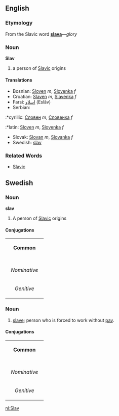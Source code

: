 ==English==
=== Etymology ===
From the Slavic word '''[[slava]]'''&mdash;''glory''

=== Noun ===
'''Slav'''
#a person of [[Slavic]] origins
==== Translations ====
*Bosnian: [[Sloven]] ''m'', [[Slovenka]] ''f''
*Croatian: [[Slaven]] ''m'', [[Slavenka]] ''f''
*Farsi: [[اسلاو]] (Eslâv)
*Serbian:
:*cyrillic: [[Словен]] ''m'', [[Словенка]] ''f''
:*latin: [[Sloven]] ''m'', [[Slovenka]] ''f''
*Slovak: [[Slovan]] ''m'', [[Slovanka]] ''f''
*Swedish: [[slav#Swedish|slav]]

=== Related Words ===
* [[Slavic]]

==Swedish==
===Noun===
'''slav'''

#A person of [[Slavic]] origins

====Conjugations====
{| border=1 cellspacing=0 
| bgcolor=#FFFFF0 colspan=5 align=center | '''Common''' 
|- 
|- bgcolor=#FFFFF0 align=center 
! rowspan=2 | 
| colspan=2 width=105 | ''Singular'' 
| colspan=2 | ''Plural'' 
|- bgcolor=#FFFFF0 align=center 
| width=105 | ''Indefinite'' 
| width=105 | ''Definite'' 
| width=105 | ''Indefinite'' 
|  width=105 | ''Definite'' 
|- align=center 
| width=105 bgcolor=#FFFFF0 | ''Nominative'' 
| [[slav]] 
| [[slaven]] 
| [[slaver]] 
| [[slaverna]] 
|- align=center 
| width=105 bgcolor=#FFFFF0 | ''Genitive'' 
| [[slavs]] 
| [[slavens]] 
| [[slavers]] 
| [[slavernas]] 
|}

===Noun===
#[[slave]]; person who is forced to work without [[pay]].

====Conjugations====
{| border=1 cellspacing=0 
| bgcolor=#FFFFF0 colspan=5 align=center | '''Common''' 
|- 
|- bgcolor=#FFFFF0 align=center 
! rowspan=2 | 
| colspan=2 width=105 | ''Singular'' 
| colspan=2 | ''Plural'' 
|- bgcolor=#FFFFF0 align=center 
| width=105 | ''Indefinite'' 
| width=105 | ''Definite'' 
| width=105 | ''Indefinite'' 
|  width=105 | ''Definite'' 
|- align=center 
| width=105 bgcolor=#FFFFF0 | ''Nominative'' 
| [[slav]] 
| [[slaven]] 
| [[slavar]] 
| [[slavarna]] 
|- align=center 
| width=105 bgcolor=#FFFFF0 | ''Genitive'' 
| [[slavs]] 
| [[slavens]] 
| [[slavars]] 
| [[slavarnas]]
|} 

[[nl:Slav]]